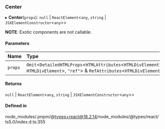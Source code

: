 ### Center

▸ **Center**(`props`): `null` \| `ReactElement`\<`any`, `string` \| `JSXElementConstructor`\<`any`\>\>

**NOTE**: Exotic components are not callable.

#### Parameters

| Name    | Type                                                                                                                                   |
| :------ | :------------------------------------------------------------------------------------------------------------------------------------- |
| `props` | `Omit`\<`DetailedHTMLProps`\<`HTMLAttributes`\<`HTMLDivElement`\>, `HTMLDivElement`\>, `"ref"`\> & `RefAttributes`\<`HTMLDivElement`\> |

#### Returns

`null` \| `ReactElement`\<`any`, `string` \| `JSXElementConstructor`\<`any`\>\>

#### Defined in

node_modules/.pnpm/@types+react@18.2.14/node_modules/@types/react/ts5.0/index.d.ts:355
